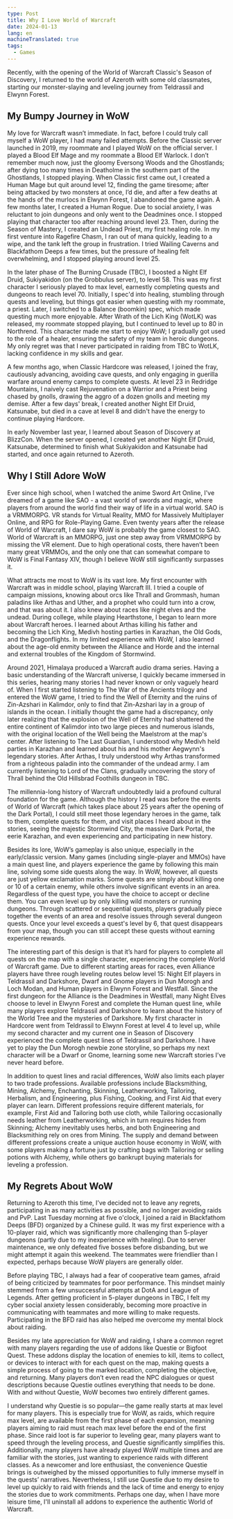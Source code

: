 ```yaml
---
type: Post
title: Why I Love World of Warcraft
date: 2024-01-13
lang: en
machineTranslated: true
tags:
  - Games
---
```


Recently, with the opening of the World of Warcraft Classic's Season of
Discovery, I returned to the world of Azeroth with some old classmates, starting
our monster-slaying and leveling journey from Teldrassil and Elwynn Forest.

## My Bumpy Journey in WoW

My love for Warcraft wasn’t immediate. In fact, before I could truly call
myself a WoW player, I had many failed attempts. Before the Classic server
launched in 2019, my roommate and I played WoW on the official server. I
played a Blood Elf Mage and my roommate a Blood Elf Warlock. I don’t remember
much now, just the gloomy Eversong Woods and the Ghostlands; after dying too
many times in Deatholme in the southern part of the Ghostlands, I stopped
playing. When Classic first came out, I created a Human Mage but quit around
level 12, finding the game tiresome; after being attacked by two monsters at
once, I’d die, and after a few deaths at the hands of the murlocs in Elwynn
Forest, I abandoned the game again. A few months later, I created a Human Rogue.
Due to social anxiety, I was reluctant to join dungeons and only went to the
Deadmines once. I stopped playing that character too after reaching around level 23.
Then, during the Season of Mastery, I created an Undead Priest, my first
healing role. In my first venture into Ragefire Chasm, I ran out of mana
quickly, leading to a wipe, and the tank left the group in frustration. I tried
Wailing Caverns and Blackfathom Deeps a few times, but the pressure of healing
felt overwhelming, and I stopped playing around level 25.

In the later phase of The Burning Crusade (TBC), I boosted a Night Elf Druid,
Sukiyakidon (on the Grobbulus server), to level 58. This was my first character
I seriously played to max level, earnestly completing quests and dungeons to
reach level 70. Initially, I spec'd into healing, stumbling through quests and
leveling, but things got easier when questing with my roommate, a priest. Later,
I switched to a Balance (boomkin) spec, which made questing much more enjoyable.
After Wrath of the Lich King (WotLK) was released, my roommate stopped playing,
but I continued to level up to 80 in Northrend. This character made me start to
enjoy WoW; I gradually got used to the role of a healer, ensuring the safety of
my team in heroic dungeons. My only regret was that I never participated in
raiding from TBC to WotLK, lacking confidence in my skills and gear.

A few months ago, when Classic Hardcore was released, I joined the fray,
cautiously advancing, avoiding cave quests, and only engaging in guerilla
warfare around enemy camps to complete quests. At level 23 in Redridge
Mountains, I naively cast Rejuvenation on a Warrior and a Priest being chased by
gnolls, drawing the aggro of a dozen gnolls and meeting my demise. After a few
days' break, I created another Night Elf Druid, Katsunabe, but died in a cave at
level 8 and didn't have the energy to continue playing Hardcore.

In early November last year, I learned about Season of Discovery at BlizzCon.
When the server opened, I created yet another Night Elf Druid, Katsunabe,
determined to finish what Sukiyakidon and Katsunabe had started, and once again
returned to Azeroth.

## Why I Still Adore WoW

Ever since high school, when I watched the anime Sword
Art Online, I've dreamed of a game like SAO - a vast world of swords and magic,
where players from around the world find their way of life in a virtual world.
SAO is a VRMMORPG. VR stands for Virtual Reality, MMO for Massively Multiplayer
Online, and RPG for Role-Playing Game. Even twenty years after the release of
World of Warcraft, I dare say WoW is probably the game closest to SAO. World
of Warcraft is an MMORPG, just one step away from VRMMORPG by missing the VR
element. Due to high operational costs, there haven’t been many great VRMMOs,
and the only one that can somewhat compare to WoW is Final Fantasy XIV,
though I believe WoW still significantly surpasses it.

What attracts me most to WoW is its vast lore. My first encounter with
Warcraft was in middle school, playing Warcraft III. I tried a couple of
campaign missions, knowing about orcs like Thrall and Grommash, human paladins
like Arthas and Uther, and a prophet who could turn into a crow, and that was
about it. I also knew about races like night elves and the undead. During
college, while playing Hearthstone, I began to learn more about Warcraft
heroes. I learned about Arthas killing his father and becoming the Lich King,
Medivh hosting parties in Karazhan, the Old Gods, and the Dragonflights. In my
limited experience with WoW, I also learned about the age-old enmity between
the Alliance and Horde and the internal and external troubles of the Kingdom of
Stormwind.

Around 2021, Himalaya produced a Warcraft audio drama series. Having a basic
understanding of the Warcraft universe, I quickly became immersed in this
series, hearing many stories I had never known or only vaguely heard of. When I
first started listening to The War of the Ancients trilogy and entered the
WoW game, I tried to find the Well of Eternity and the ruins of Zin-Azshari in
Kalimdor, only to find that Zin-Azshari lay in a group of islands in the ocean.
I initially thought the game had a discrepancy, only later realizing that the
explosion of the Well of Eternity had shattered the entire continent of Kalimdor
into two large pieces and numerous islands, with the original location of the
Well being the Maelstrom at the map's center. After listening to The Last
Guardian, I understood why Medivh held parties in Karazhan and learned about
his and his mother Aegwynn's legendary stories. After Arthas, I truly
understood why Arthas transformed from a righteous paladin into the commander of
the undead army. I am currently listening to Lord of the Clans, gradually
uncovering the story of Thrall behind the Old Hillsbrad Foothills dungeon in
TBC.

The millennia-long history of Warcraft undoubtedly laid a profound cultural
foundation for the game. Although the history I read was before the events of
World of Warcraft (which takes place about 25 years after the opening of the
Dark Portal), I could still meet those legendary heroes in the game, talk to
them, complete quests for them, and visit places I heard about in the stories,
seeing the majestic Stormwind City, the massive Dark Portal, the eerie Karazhan,
and even experiencing and participating in new history.

Besides its lore, WoW’s gameplay is also unique, especially in the early/classic
version. Many games (including single-player and MMOs) have a main quest line,
and players experience the game by following this main line, solving some side
quests along the way. In WoW, however, all quests are just yellow exclamation
marks. Some quests are simply about killing one or 10 of a certain enemy, while
others involve significant events in an area. Regardless of the quest type, you
have the choice to accept or decline them. You can even level up by only killing
wild monsters or running dungeons. Through scattered or sequential quests,
players gradually piece together the events of an area and resolve issues
through several dungeon quests. Once your level exceeds a quest's level by 6,
that quest disappears from your map, though you can still accept these quests
without earning experience rewards.

The interesting part of this design is that it’s hard for players to complete
all quests on the map with a single character, experiencing the complete World
of Warcraft game. Due to different starting areas for races, even Alliance
players have three rough leveling routes below level 15: Night Elf players in
Teldrassil and Darkshore, Dwarf and Gnome players in Dun Morogh and Loch Modan,
and Human players in Elwynn Forest and Westfall. Since the first dungeon for the
Alliance is the Deadmines in Westfall, many Night Elves choose to level in
Elwynn Forest and complete the Human quest line, while many players explore
Teldrassil and Darkshore to learn about the history of the World Tree and the
mysteries of Darkshore. My first character in Hardcore went from Teldrassil to
Elwynn Forest at level 4 to level up, while my second character and my current
one in Season of Discovery experienced the complete quest lines of Teldrassil
and Darkshore. I have yet to play the Dun Morogh newbie zone storyline, so
perhaps my next character will be a Dwarf or Gnome, learning some new Warcraft
stories I’ve never heard before.

In addition to quest lines and racial differences, WoW also limits each player
to two trade professions. Available professions include Blacksmithing, Mining,
Alchemy, Enchanting, Skinning, Leatherworking, Tailoring, Herbalism, and
Engineering, plus Fishing, Cooking, and First Aid that every player can learn.
Different professions require different materials, for example, First Aid and
Tailoring both use cloth, while Tailoring occasionally needs leather from
Leatherworking, which in turn requires hides from Skinning; Alchemy inevitably
uses herbs, and both Engineering and Blacksmithing rely on ores from Mining. The
supply and demand between different professions create a unique auction house
economy in WoW, with some players making a fortune just by crafting bags with
Tailoring or selling potions with Alchemy, while others go bankrupt buying
materials for leveling a profession.

## My Regrets About WoW

Returning to Azeroth this time, I’ve decided not to leave any regrets,
participating in as many activities as possible, and no longer avoiding raids
and PvP. Last Tuesday morning at five o'clock, I joined a raid in Blackfathom
Deeps (BFD) organized by a Chinese guild. It was my first experience with a
10-player raid, which was significantly more challenging than 5-player dungeons
(partly due to my inexperience with healing). Due to server maintenance, we only
defeated five bosses before disbanding, but we might attempt it again this
weekend. The teammates were friendlier than I expected, perhaps because WoW
players are generally older.

Before playing TBC, I always had a fear of cooperative team games, afraid of
being criticized by teammates for poor performance. This mindset mainly stemmed
from a few unsuccessful attempts at DotA and League of Legends. After getting
proficient in 5-player dungeons in TBC, I felt my cyber social anxiety lessen
considerably, becoming more proactive in communicating with teammates and more
willing to make requests. Participating in the BFD raid has also helped me
overcome my mental block about raiding.

Besides my late appreciation for WoW and raiding, I share a common regret with
many players regarding the use of addons like Questie or Bigfoot Quest. These
addons display the location of enemies to kill, items to collect, or devices to
interact with for each quest on the map, making quests a simple process of going
to the marked location, completing the objective, and returning. Many players
don’t even read the NPC dialogues or quest descriptions because Questie outlines
everything that needs to be done. With and without Questie, WoW becomes two
entirely different games.

I understand why Questie is so popular—the game really starts at max level for
many players. This is especially true for WoW, as raids, which require max
level, are available from the first phase of each expansion, meaning players
aiming to raid must reach max level before the end of the first phase. Since
raid loot is far superior to leveling gear, many players want to speed through
the leveling process, and Questie significantly simplifies this. Additionally,
many players have already played WoW multiple times and are familiar with the
stories, just wanting to experience raids with different classes. As a newcomer
and lore enthusiast, the convenience Questie brings is outweighed by the missed
opportunities to fully immerse myself in the quests’ narratives. Nevertheless, I
still use Questie due to my desire to level up quickly to raid with friends and
the lack of time and energy to enjoy the stories due to work commitments.
Perhaps one day, when I have more leisure time, I'll uninstall all addons to
experience the authentic World of Warcraft.
